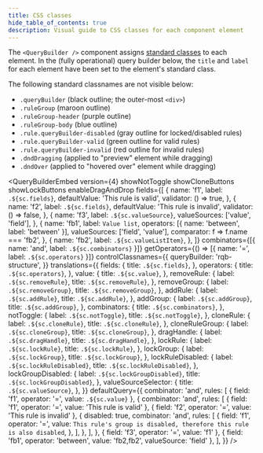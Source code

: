 ```yaml
---
title: CSS classes
hide_table_of_contents: true
description: Visual guide to CSS classes for each component element
---
```


The `<QueryBuilder />` component assigns [standard classes](./misc#defaults) to each element. In the (fully operational) query builder below, the `title` and `label` for each element have been set to the element's standard class.

The following standard classnames are not visible below:

- `.queryBuilder` (black outline; the outer-most `<div>`)
- `.ruleGroup` (maroon outline)
- `.ruleGroup-header` (purple outline)
- `.ruleGroup-body` (blue outline)
- `.rule.queryBuilder-disabled` (gray outline for locked/disabled rules)
- `.rule.queryBuilder-valid` (green outline for valid rules)
- `.rule.queryBuilder-invalid` (red outline for invalid rules)
- `.dndDragging` (applied to "preview" element while dragging)
- `.dndOver` (applied to "hovered over" element while dragging)


<QueryBuilderEmbed
  version={4}
  showNotToggle
  showCloneButtons
  showLockButtons
  enableDragAndDrop
  fields={[
    {
      name: 'f1',
      label: `.${sc.fields}`,
      defaultValue: 'This rule is valid',
      validator: () => true,
    },
    {
      name: 'f2',
      label: `.${sc.fields}`,
      defaultValue: 'This rule is invalid',
      validator: () => false,
    },
    {
      name: 'f3',
      label: `.${sc.valueSource}`,
      valueSources: ['value', 'field'],
    },
    {
      name: 'fb1',
      label: `Value list`,
      operators: [{ name: 'between', label: 'between' }],
      valueSources: ['field', 'value'],
      comparator: f => f.name === 'fb2',
    },
    {
      name: 'fb2',
      label: `.${sc.valueListItem}`,
    },
  ]}
  combinators={[{ name: 'and', label: `.${sc.combinators}` }]}
  getOperators={() => [{ name: '=', label: `.${sc.operators}` }]}
  controlClassnames={{
    queryBuilder: 'rqb-structure',
  }}
  translations={{
    fields: {
      title: `.${sc.fields}`,
    },
    operators: {
      title: `.${sc.operators}`,
    },
    value: {
      title: `.${sc.value}`,
    },
    removeRule: {
      label: `.${sc.removeRule}`,
      title: `.${sc.removeRule}`,
    },
    removeGroup: {
      label: `.${sc.removeGroup}`,
      title: `.${sc.removeGroup}`,
    },
    addRule: {
      label: `.${sc.addRule}`,
      title: `.${sc.addRule}`,
    },
    addGroup: {
      label: `.${sc.addGroup}`,
      title: `.${sc.addGroup}`,
    },
    combinators: {
      title: `.${sc.combinators}`,
    },
    notToggle: {
      label: `.${sc.notToggle}`,
      title: `.${sc.notToggle}`,
    },
    cloneRule: {
      label: `.${sc.cloneRule}`,
      title: `.${sc.cloneRule}`,
    },
    cloneRuleGroup: {
      label: `.${sc.cloneGroup}`,
      title: `.${sc.cloneGroup}`,
    },
    dragHandle: {
      label: `.${sc.dragHandle}`,
      title: `.${sc.dragHandle}`,
    },
    lockRule: {
      label: `.${sc.lockRule}`,
      title: `.${sc.lockRule}`,
    },
    lockGroup: {
      label: `.${sc.lockGroup}`,
      title: `.${sc.lockGroup}`,
    },
    lockRuleDisabled: {
      label: `.${sc.lockRuleDisabled}`,
      title: `.${sc.lockRuleDisabled}`,
    },
    lockGroupDisabled: {
      label: `.${sc.lockGroupDisabled}`,
      title: `.${sc.lockGroupDisabled}`,
    },
    valueSourceSelector: {
      title: `.${sc.valueSource}`,
    },
  }}
  defaultQuery={{
    combinator: 'and',
    rules: [
      { field: 'f1', operator: '=', value: `.${sc.value}` },
      {
        combinator: 'and',
        rules: [
          { field: 'f1', operator: '=', value: 'This rule is valid' },
          { field: 'f2', operator: '=', value: 'This rule is invalid' },
          {
            disabled: true,
            combinator: 'and',
            rules: [
              {
                field: 'f1',
                operator: '=',
                value: `This rule's group is disabled, therefore this rule is also disabled`,
              },
            ],
          },
        ],
      },
      { field: 'f3', operator: '=', value: 'f1' },
      { field: 'fb1', operator: 'between', value: 'fb2,fb2', valueSource: 'field' },
    ],
  }}
/>

